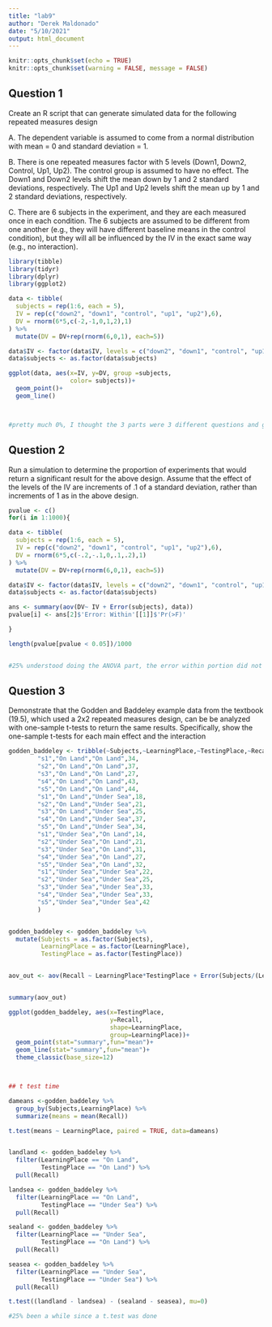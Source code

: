 ```yaml
---
title: "lab9"
author: "Derek Maldonado"
date: "5/10/2021"
output: html_document
---
```


```r
knitr::opts_chunk$set(echo = TRUE)
knitr::opts_chunk$set(warning = FALSE, message = FALSE)
```

## Question 1
Create an R script that can generate simulated data for the following repeated measures design

A. The dependent variable is assumed to come from a normal distribution with mean = 0 and standard deviation = 1.

B. There is one repeated measures factor with 5 levels (Down1, Down2, Control, Up1, Up2). The control group is assumed to have no effect. The Down1 and Down2 levels shift the mean down by 1 and 2 standard deviations, respectively. The Up1 and Up2 levels shift the mean up by 1 and 2 standard deviations, respectively.

C. There are 6 subjects in the experiment, and they are each measured once in each condition. The 6 subjects are assumed to be different from one another (e.g., they will have different baseline means in the control condition), but they will all be influenced by the IV in the exact same way (e.g., no interaction).



```r
library(tibble)
library(tidyr)
library(dplyr)
library(ggplot2)

data <- tibble(
  subjects = rep(1:6, each = 5),
  IV = rep(c("down2", "down1", "control", "up1", "up2"),6),
  DV = rnorm(6*5,c(-2,-1,0,1,2),1)
) %>%
  mutate(DV = DV+rep(rnorm(6,0,1), each=5))

data$IV <- factor(data$IV, levels = c("down2", "down1", "control", "up1", "up2"))
data$subjects <- as.factor(data$subjects)

ggplot(data, aes(x=IV, y=DV, group =subjects,
                 color= subjects))+
  geom_point()+
  geom_line()



#pretty much 0%, I thought the 3 parts were 3 different questions and got confused
```

## Question 2

Run a simulation to determine the proportion of experiments that would return a significant result for the above design. Assume that the effect of the levels of the IV are increments of .1 of a standard deviation, rather than increments of 1 as in the above design.



```r

pvalue <- c()
for(i in 1:1000){

data <- tibble(
  subjects = rep(1:6, each = 5),
  IV = rep(c("down2", "down1", "control", "up1", "up2"),6),
  DV = rnorm(6*5,c(-.2,-.1,0,.1,.2),1)
) %>%
  mutate(DV = DV+rep(rnorm(6,0,1), each=5))

data$IV <- factor(data$IV, levels = c("down2", "down1", "control", "up1", "up2"))
data$subjects <- as.factor(data$subjects)

ans <- summary(aov(DV~ IV + Error(subjects), data))
pvalue[i] <- ans[2]$'Error: Within'[[1]]$'Pr(>F)'

}

length(pvalue[pvalue < 0.05])/1000


#25% understood doing the ANOVA part, the error within portion did not come up when I was doing the filtering
```

## Question 3
Demonstrate that the Godden and Baddeley example data from the textbook (19.5), which used a 2x2 repeated measures design, can be be analyzed with one-sample t-tests to return the same results. Specifically, show the one-sample t-tests for each main effect and the interaction



```r
godden_baddeley <- tribble(~Subjects,~LearningPlace,~TestingPlace,~Recall,
        "s1","On Land","On Land",34,
        "s2","On Land","On Land",37,
        "s3","On Land","On Land",27,
        "s4","On Land","On Land",43,
        "s5","On Land","On Land",44,
        "s1","On Land","Under Sea",18,
        "s2","On Land","Under Sea",21,
        "s3","On Land","Under Sea",25,
        "s4","On Land","Under Sea",37,
        "s5","On Land","Under Sea",34,
        "s1","Under Sea","On Land",14,
        "s2","Under Sea","On Land",21,
        "s3","Under Sea","On Land",31,
        "s4","Under Sea","On Land",27,
        "s5","Under Sea","On Land",32,
        "s1","Under Sea","Under Sea",22,
        "s2","Under Sea","Under Sea",25,
        "s3","Under Sea","Under Sea",33,
        "s4","Under Sea","Under Sea",33,
        "s5","Under Sea","Under Sea",42
        )


godden_baddeley <- godden_baddeley %>%
  mutate(Subjects = as.factor(Subjects),
         LearningPlace = as.factor(LearningPlace),
         TestingPlace = as.factor(TestingPlace))


aov_out <- aov(Recall ~ LearningPlace*TestingPlace + Error(Subjects/(LearningPlace*TestingPlace)), godden_baddeley)


summary(aov_out)

ggplot(godden_baddeley, aes(x=TestingPlace,
                            y=Recall,
                            shape=LearningPlace,
                            group=LearningPlace))+
  geom_point(stat="summary",fun="mean")+
  geom_line(stat="summary",fun="mean")+
  theme_classic(base_size=12)



## t test time

dameans <-godden_baddeley %>%
  group_by(Subjects,LearningPlace) %>%
  summarize(means = mean(Recall))

t.test(means ~ LearningPlace, paired = TRUE, data=dameans)


landland <- godden_baddeley %>%
  filter(LearningPlace == "On Land",
         TestingPlace == "On Land") %>%
  pull(Recall)

landsea <- godden_baddeley %>%
  filter(LearningPlace == "On Land",
         TestingPlace == "Under Sea") %>%
  pull(Recall)

sealand <- godden_baddeley %>%
  filter(LearningPlace == "Under Sea",
         TestingPlace == "On Land") %>%
  pull(Recall)

seasea <- godden_baddeley %>%
  filter(LearningPlace == "Under Sea",
         TestingPlace == "Under Sea") %>%
  pull(Recall)

t.test((landland - landsea) - (sealand - seasea), mu=0)

#25% been a while since a t.test was done

```
